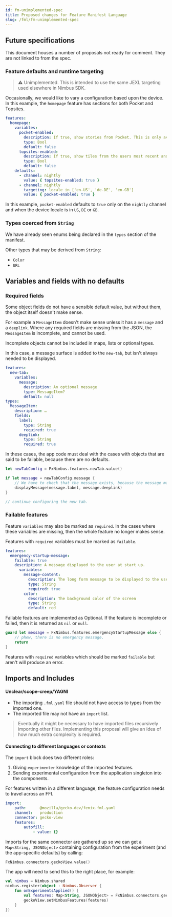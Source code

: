 ```yaml
---
id: fm-unimplemented-spec
title: Proposed changes for Feature Manifest Language
slug: /fml/fm-unimplemented-spec
---
```

## Future specifications

This document houses a number of proposals not ready for comment. They are not linked to from the spec.

### Feature defaults and runtime targeting

> ⚠️ Unimplemented. This is intended to use the same JEXL targeting used elsewhere in Nimbus SDK.

Occasionally, we would like to vary a configuration based upon the device. In this example, the `homepage` feature has sections for both Pocket and Topsites.

```yaml
features:
  homepage:
    variables:
      pocket-enabled:
        description: If true, show stories from Pocket. This is only available in certain territories.
        type: Bool
        default: false
      topsites-enabled:
        description: If true, show tiles from the users most recent and frequently visited pages.
        type: Bool
        default: false
    defaults:
      - channel: nightly
        value: { topsites-enabled: true }
      - channel: nightly
        targeting: locale in ['en-US', 'de-DE', 'en-GB']
        value: { pocket-enabled: true }
```

In this example, `pocket-enabled` defaults to `true` only on the `nightly` channel and when the device locale is in `US`, `DE` or `GB`.


### Types coerced from `String`

We have already seen enums being declared in the `types` section of the manifest.

Other types that may be derived from `String`:

 * `Color`
 * `URL`

## Variables and fields with no defaults

### Required fields

Some object fields do not have a sensible default value, but without them, the object itself doesn't make sense.

For example a `MessageItem` doesn't make sense unless it has a `message` and a `deeplink`. Where any required fields are missing from the JSON, the `MessageItem` is incomplete, and cannot be used.

Incomplete objects cannot be included in maps, lists or optional types.

In this case, a message surface is added to the `new-tab`, but isn't always needed to be displayed.

```yaml
features:
  new-tab:
    variables:
      message:
        description: An optional message
        type: MessageItem?
        default: null
types:
  MessageItem:
    description: …
    fields:
      label:
        type: String
        required: true
      deeplink:
        type: String
        required: true
```

In these cases, the app code must deal with the cases with objects that are said to be failable, because there are no defaults.

```swift
let newTabConfig = FxNimbus.features.newTab.value()

if let message = newTabConfig.message {
    // We have to check that the message exists, because the message may not exist.
    displayMessage(message.label, message.deeplink)
}

// continue configuring the new tab.
```

### Failable features

Feature `variables` may also be marked as `required`. In the cases where these variables are missing, then the whole feature no longer makes sense.

Features with `required` variables must be marked as `failable`.

```yaml
features:
  emergency-startup-message:
    failable: true
    description: A message displayed to the user at start up.
      variables:
        message-content:
          description: The long form message to be displayed to the user
          type: String
          required: true
        color:
          description: The background color of the screen
          type: String
          default: red
```

Failable features are implemented as Optional. If the feature is incomplete or failed, then it is returned as `nil` or `null`.

```swift
guard let message = FxNimbus.features.emergencyStartupMessage else {
    // phew, there is no emergency message.
    return
}
```

Features with `required` variables which should be marked `failable` but aren't will produce an error.

## Imports and Includes

#### Unclear/scope–creep/YAGNI

- The importing `.fml.yaml` file should not have access to types from the imported one.
- The imported file may not have an `import` list.

> Eventually it might be necessary to have imported files recursively importing other files.
> Implementing this proposal will give an idea of how much extra complexity is required.

#### Connecting to different languages or contexts

The `import` block does two different roles:

1. Giving `experimenter` knowledge of the imported features.
2. Sending experimental configuration from the application singleton into the components.

For features written in a different language, the feature configuration needs to travel across an FFI.

```yaml
import:
    path:      @mozilla/gecko-dev/fenix.fml.yaml
    channel:   production
    connector: gecko-view
    features:
        autofill:
            - value: {}
```

Imports for the same connector are gathered up so we can get a `Map<String, JSONObject>` containing configuration from the experiment (and the app-specific defaults) by calling:

```kotlin
FxNimbus.connectors.geckoView.value()
```

The app will need to send this to the right place, for example:

```kotlin
val nimbus = Nimbus.shared
nimbus.register(object : Nimbus.Observer {
    fun onExperimentsApplied() {
        val features: Map<String, JSONObject> = FxNimbus.connectors.geckoView.value()
        geckoView.setNimbusFeatures(features)
    }
})
```
